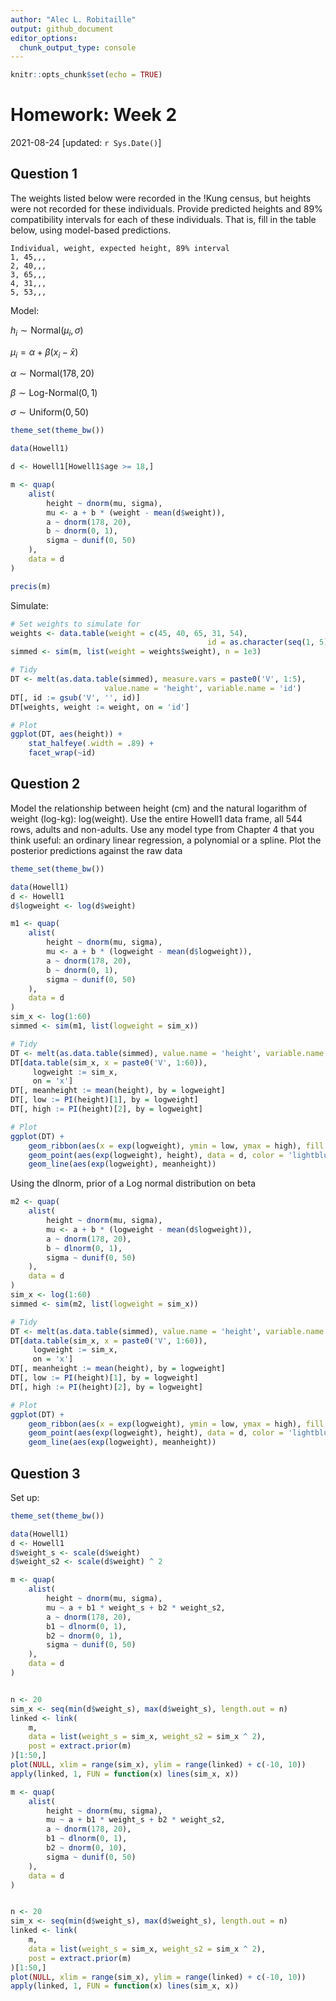 ```yaml
---
author: "Alec L. Robitaille"
output: github_document
editor_options: 
  chunk_output_type: console
---
```



```r
knitr::opts_chunk$set(echo = TRUE)
```

# Homework: Week 2
2021-08-24 [updated: `r Sys.Date()`]

## Question 1
The weights listed below were recorded in the !Kung census, but heights were not
recorded for these individuals. Provide predicted heights and 89% compatibility
intervals for each of these individuals. That is, fill in the table below, using
model-based predictions.

```
Individual, weight, expected height, 89% interval
1, 45,,,
2, 40,,,
3, 65,,,
4, 31,,,
5, 53,,,
```

Model:

$h_{i} \sim \text{Normal}(\mu_{i}, \sigma)$

$\mu_{i} = \alpha + \beta(x_{i} - \bar{x})$

$\alpha \sim \text{Normal}(178, 20)$

$\beta \sim \text{Log-Normal}(0, 1)$

$\sigma \sim \text{Uniform}(0, 50)$

```r
theme_set(theme_bw())

data(Howell1)

d <- Howell1[Howell1$age >= 18,]

m <- quap(
	alist(
		height ~ dnorm(mu, sigma),
		mu <- a + b * (weight - mean(d$weight)),
		a ~ dnorm(178, 20),
		b ~ dnorm(0, 1),
		sigma ~ dunif(0, 50)
	), 
	data = d
)

precis(m)
```

Simulate:

```r
# Set weights to simulate for
weights <- data.table(weight = c(45, 40, 65, 31, 54),
											id = as.character(seq(1, 5)))
simmed <- sim(m, list(weight = weights$weight), n = 1e3)

# Tidy
DT <- melt(as.data.table(simmed), measure.vars = paste0('V', 1:5),
					 value.name = 'height', variable.name = 'id')
DT[, id := gsub('V', '', id)]
DT[weights, weight := weight, on = 'id']

# Plot
ggplot(DT, aes(height)) +
	stat_halfeye(.width = .89) + 
	facet_wrap(~id)
```


## Question 2

Model the relationship between height (cm) and the natural logarithm of weight
(log-kg): log(weight). Use the entire Howell1 data frame, all 544 rows, adults
and non-adults. Use any model type from Chapter 4 that you think useful: an
ordinary linear regression, a polynomial or a spline. Plot the posterior
predictions against the raw data

```r
theme_set(theme_bw())

data(Howell1)
d <- Howell1
d$logweight <- log(d$weight)

m1 <- quap(
	alist(
		height ~ dnorm(mu, sigma),
		mu <- a + b * (logweight - mean(d$logweight)),
		a ~ dnorm(178, 20),
		b ~ dnorm(0, 1),
		sigma ~ dunif(0, 50)
	), 
	data = d
)
sim_x <- log(1:60)
simmed <- sim(m1, list(logweight = sim_x))

# Tidy
DT <- melt(as.data.table(simmed), value.name = 'height', variable.name = 'x')
DT[data.table(sim_x, x = paste0('V', 1:60)),
	 logweight := sim_x,
	 on = 'x']
DT[, meanheight := mean(height), by = logweight]
DT[, low := PI(height)[1], by = logweight]
DT[, high := PI(height)[2], by = logweight]

# Plot
ggplot(DT) + 
	geom_ribbon(aes(x = exp(logweight), ymin = low, ymax = high), fill = 'grey') + 
	geom_point(aes(exp(logweight), height), data = d, color = 'lightblue', alpha = 0.8) + 
	geom_line(aes(exp(logweight), meanheight))
```

Using the dlnorm, prior of a Log normal distribution on beta

```r
m2 <- quap(
	alist(
		height ~ dnorm(mu, sigma),
		mu <- a + b * (logweight - mean(d$logweight)),
		a ~ dnorm(178, 20),
		b ~ dlnorm(0, 1),
		sigma ~ dunif(0, 50)
	), 
	data = d
)
sim_x <- log(1:60)
simmed <- sim(m2, list(logweight = sim_x))

# Tidy
DT <- melt(as.data.table(simmed), value.name = 'height', variable.name = 'x')
DT[data.table(sim_x, x = paste0('V', 1:60)),
	 logweight := sim_x,
	 on = 'x']
DT[, meanheight := mean(height), by = logweight]
DT[, low := PI(height)[1], by = logweight]
DT[, high := PI(height)[2], by = logweight]

# Plot
ggplot(DT) + 
	geom_ribbon(aes(x = exp(logweight), ymin = low, ymax = high), fill = 'grey') + 
	geom_point(aes(exp(logweight), height), data = d, color = 'lightblue', alpha = 0.8) + 
	geom_line(aes(exp(logweight), meanheight))
```



## Question 3

Set up:

```r
theme_set(theme_bw())

data(Howell1)
d <- Howell1
d$weight_s <- scale(d$weight)
d$weight_s2 <- scale(d$weight) ^ 2

m <- quap(
	alist(
		height ~ dnorm(mu, sigma),
		mu ~ a + b1 * weight_s + b2 * weight_s2,
		a ~ dnorm(178, 20),
		b1 ~ dlnorm(0, 1),
		b2 ~ dnorm(0, 1),
		sigma ~ dunif(0, 50)
	),
	data = d
)


n <- 20
sim_x <- seq(min(d$weight_s), max(d$weight_s), length.out = n)
linked <- link(
	m,
	data = list(weight_s = sim_x, weight_s2 = sim_x ^ 2),
	post = extract.prior(m)
)[1:50,]
plot(NULL, xlim = range(sim_x), ylim = range(linked) + c(-10, 10))
apply(linked, 1, FUN = function(x) lines(sim_x, x))
```

```r
m <- quap(
	alist(
		height ~ dnorm(mu, sigma),
		mu ~ a + b1 * weight_s + b2 * weight_s2,
		a ~ dnorm(178, 20),
		b1 ~ dlnorm(0, 1),
		b2 ~ dnorm(0, 10),
		sigma ~ dunif(0, 50)
	),
	data = d
)


n <- 20
sim_x <- seq(min(d$weight_s), max(d$weight_s), length.out = n)
linked <- link(
	m,
	data = list(weight_s = sim_x, weight_s2 = sim_x ^ 2),
	post = extract.prior(m)
)[1:50,]
plot(NULL, xlim = range(sim_x), ylim = range(linked) + c(-10, 10))
apply(linked, 1, FUN = function(x) lines(sim_x, x))
```
